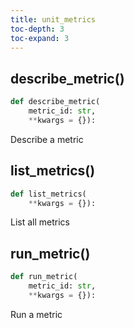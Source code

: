 ```yaml
---
title: unit_metrics
toc-depth: 3
toc-expand: 3
---
```


## describe_metric[()]{.muted}

```python
def describe_metric(
    metric_id: str,
    **kwargs = {}):
```

Describe a metric

## list_metrics[()]{.muted}

```python
def list_metrics(
    **kwargs = {}):
```

List all metrics

## run_metric[()]{.muted}

```python
def run_metric(
    metric_id: str,
    **kwargs = {}):
```

Run a metric
